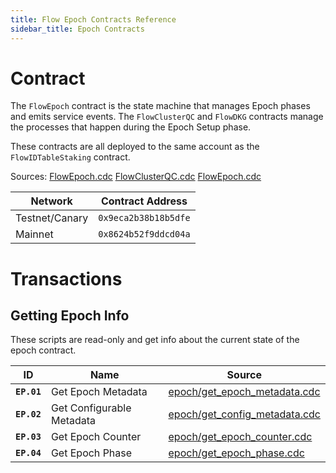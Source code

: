 ```yaml
---
title: Flow Epoch Contracts Reference
sidebar_title: Epoch Contracts
---
```


# Contract

The `FlowEpoch` contract is the state machine that manages Epoch phases and emits service events.
The `FlowClusterQC` and `FlowDKG` contracts manage the processes that happen during the Epoch Setup phase.

These contracts are all deployed to the same account as the `FlowIDTableStaking` contract.

Sources: 
[FlowEpoch.cdc](https://github.com/onflow/flow-core-contracts/blob/master/contracts/epochs/FlowEpoch.cdc)
[FlowClusterQC.cdc](https://github.com/onflow/flow-core-contracts/blob/master/contracts/epochs/FlowClusterQC.cdc)
[FlowEpoch.cdc](https://github.com/onflow/flow-core-contracts/blob/master/contracts/epochs/FlowDKG.cdc)

| Network        | Contract Address     |
|----------------|----------------------|
| Testnet/Canary | `0x9eca2b38b18b5dfe` |
| Mainnet        | `0x8624b52f9ddcd04a` |

# Transactions

## Getting Epoch Info

These scripts are read-only and get info about the current state of the epoch contract.

| ID        | Name                       | Source |
|-----------|----------------------------|--------|
|**`EP.01`**| Get Epoch Metadata         | [epoch/get_epoch_metadata.cdc](https://github.com/onflow/flow-core-contracts/blob/master/transactions/epochs/get_epoch_metadata.cdc) |
|**`EP.02`**| Get Configurable Metadata  | [epoch/get_config_metadata.cdc](https://github.com/onflow/flow-core-contracts/blob/master/transactions/epochs/get_config_metadata.cdc) |
|**`EP.03`**| Get Epoch Counter          | [epoch/get_epoch_counter.cdc](https://github.com/onflow/flow-core-contracts/blob/master/transactions/epochs/get_epoch_counter.cdc) |
|**`EP.04`**| Get Epoch Phase            | [epoch/get_epoch_phase.cdc](https://github.com/onflow/flow-core-contracts/blob/master/transactions/epochs/get_epoch_phase.cdc) |


